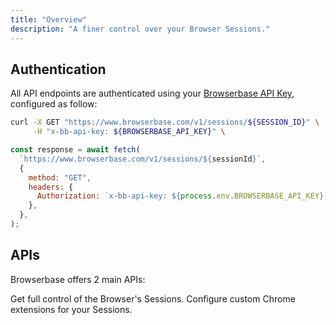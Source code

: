 ```yaml
---
title: "Overview"
description: "A finer control over your Browser Sessions."
---
```


## Authentication

All API endpoints are authenticated using your
[Browserbase API Key](/quickstart#start-a-browser-session-from-the-code),
configured as follow:

<CodeGroup>

```bash cURL
curl -X GET "https://www.browserbase.com/v1/sessions/${SESSION_ID}" \
     -H "x-bb-api-key: ${BROWSERBASE_API_KEY}" \
```

```js Node.js/Fetch
const response = await fetch(
  `https://www.browserbase.com/v1/sessions/${sessionId}`,
  {
    method: "GET",
    headers: {
      Authorization: `x-bb-api-key: ${process.env.BROWSERBASE_API_KEY}`,
    },
  },
);
```

</CodeGroup>

## APIs

Browserbase offers 2 main APIs:

<CardGroup cols={2}>
  <Card
    title="Sessions API"
    icon="server"
    iconType="light"
    href="/api-reference/sessions"
  >
    Get full control of the Browser's Sessions.
  </Card>
  <Card
    title="Extensions API"
    icon="puzzle-piece"
    iconType="light"
    href="/api-reference/extensions"
  >
    Configure custom Chrome extensions for your Sessions.
  </Card>
</CardGroup>
